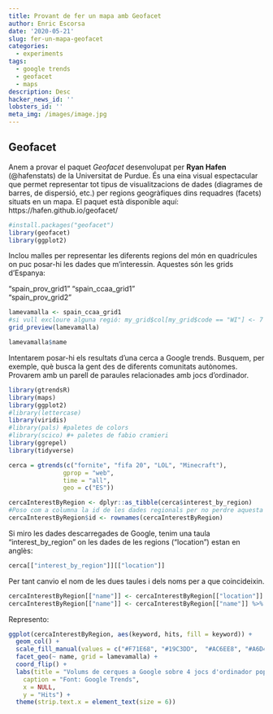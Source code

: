 ```yaml
---
title: Provant de fer un mapa amb Geofacet
author: Enric Escorsa
date: '2020-05-21'
slug: fer-un-mapa-geofacet
categories:
  - experiments
tags:
  - google trends
  - geofacet
  - maps
description: Desc
hacker_news_id: ''
lobsters_id: ''
meta_img: /images/image.jpg
---
```


## Geofacet

Anem a provar el paquet *Geofacet* desenvolupat per **Ryan Hafen** (@hafenstats) de la Universitat de Purdue. És una eina visual espectacular que permet representar tot tipus de visualitzacions de dades (diagrames de barres, de dispersió, etc.) per regions geogràfiques dins requadres (facets) situats en un mapa. El paquet està disponible aquí: https://hafen.github.io/geofacet/

```r
#install.packages("geofacet")
library(geofacet)
library(ggplot2)
```

Inclou malles per representar les diferents regions del món en quadrícules on puc posar-hi les dades que m'interessin. Aquestes són les grids d'Espanya:

"spain_prov_grid1"
"spain_ccaa_grid1"  
"spain_prov_grid2"


```r
lamevamalla <- spain_ccaa_grid1
#si vull excloure alguna regió: my_grid$col[my_grid$code == "WI"] <- 7
grid_preview(lamevamalla)


```

```r
lamevamalla$name
```

Intentarem posar-hi els resultats d'una cerca a Google trends. Busquem, per exemple, què busca la gent des de diferents comunitats autònomes. Provarem amb un parell de paraules relacionades amb jocs d'ordinador.

```r
library(gtrendsR)
library(maps)
library(ggplot2)
#library(lettercase)
library(viridis)
#library(pals) #paletes de colors
#library(scico) #+ paletes de fabio cramieri
library(ggrepel)
library(tidyverse)

cerca = gtrends(c("fornite", "fifa 20", "LOL", "Minecraft"), 
               gprop = "web", 
               time = "all", 
               geo = c("ES"))         

cercaInterestByRegion <- dplyr::as_tibble(cerca$interest_by_region)
#Poso com a columna la id de les dades regionals per no perdre aquesta id original
cercaInterestByRegion$id <- rownames(cercaInterestByRegion)
```

Si miro les dades descarregades de Google, tenim una taula "interest_by_region" on les dades de les regions ("location") estan en anglès:

```r
cerca[["interest_by_region"]][["location"]]
```


Per tant canvio el nom de les dues taules i dels noms per a que coincideixin.

```r
cercaInterestByRegion[["name"]] <- cercaInterestByRegion[["location"]]
cercaInterestByRegion[["name"]] <- cercaInterestByRegion[["name"]] %>% str_replace_all(c("Castile-La Mancha" = "Castilla - La Mancha", "Castile and LeÃ³n"= "Castilla y León", "Navarre"="Navarra","Aragon"= "Aragón", "La Rioja"="Rioja", "Region of Murcia"="Murcia", "Andalusia"="Andalucía", "Basque Country"="País Vasco", "Valencian Community"="Comunitat Valenciana", "Catalonia"="Cataluña", "Balearic Islands"="Balears", "Canary Islands"="Canarias", "Community of Madrid"="Madrid"))

```

Represento:

```r
ggplot(cercaInterestByRegion, aes(keyword, hits, fill = keyword)) +
  geom_col() +
  scale_fill_manual(values = c("#F71E68", "#19C3DD",  "#AC6EE8", "#A6D43D")) +
  facet_geo(~ name, grid = lamevamalla) +
  coord_flip() +
  labs(title = "Volums de cerques a Google sobre 4 jocs d'ordinador populars per CC.AA.",
    caption = "Font: Google Trends",
    x = NULL,
    y = "Hits") +
  theme(strip.text.x = element_text(size = 6))
```

